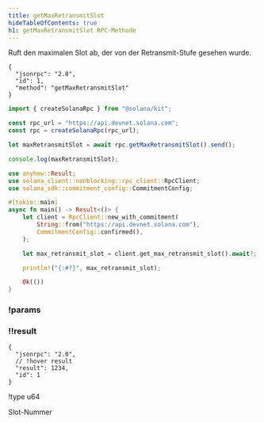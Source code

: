 ```yaml
---
title: getMaxRetransmitSlot
hideTableOfContents: true
h1: getMaxRetransmitSlot RPC-Methode
---
```


Ruft den maximalen Slot ab, der von der Retransmit-Stufe gesehen wurde.

<APIMethod>

```jsonc !!request curl
{
  "jsonrpc": "2.0",
  "id": 1,
  "method": "getMaxRetransmitSlot"
}
```

```ts !!request title="Kit"
import { createSolanaRpc } from "@solana/kit";

const rpc_url = "https://api.devnet.solana.com";
const rpc = createSolanaRpc(rpc_url);

let maxRetransmitSlot = await rpc.getMaxRetransmitSlot().send();

console.log(maxRetransmitSlot);
```

```rs !!request title="Rust"
use anyhow::Result;
use solana_client::nonblocking::rpc_client::RpcClient;
use solana_sdk::commitment_config::CommitmentConfig;

#[tokio::main]
async fn main() -> Result<()> {
    let client = RpcClient::new_with_commitment(
        String::from("https://api.devnet.solana.com"),
        CommitmentConfig::confirmed(),
    );

    let max_retransmit_slot = client.get_max_retransmit_slot().await?;

    println!("{:#?}", max_retransmit_slot);

    Ok(())
}
```

### !params

### !!result

```jsonc !response
{
  "jsonrpc": "2.0",
  // !hover result
  "result": 1234,
  "id": 1
}
```

!type u64

Slot-Nummer

</APIMethod>
